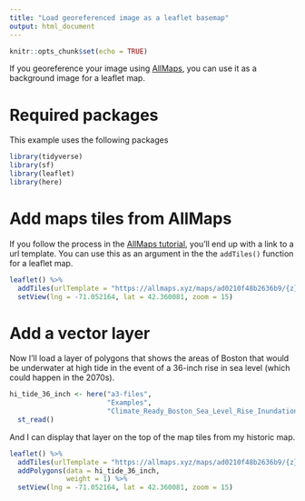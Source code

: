 ```yaml
---
title: "Load georeferenced image as a leaflet basemap"
output: html_document
---
```


```r
knitr::opts_chunk$set(echo = TRUE)
```

If you georeference your image using [AllMaps](https://harvardmapcollection.github.io/tutorials/allmaps/georeference/){target="_blank"},
you can use it as a background image for a leaflet map. 

# Required packages

This example uses the following packages

```r
library(tidyverse)
library(sf)
library(leaflet)
library(here)
```

# Add maps tiles from AllMaps

If you follow the process in the 
[AllMaps tutorial](https://harvardmapcollection.github.io/tutorials/allmaps/georeference/){target="_blank"}, 
you'll end up with a link to 
a url template. You can use this as an argument in the the `addTiles()` function
for a leaflet map.

```r
leaflet() %>%
  addTiles(urlTemplate = "https://allmaps.xyz/maps/ad0210f48b2636b9/{z}/{x}/{y}.png") %>%
  setView(lng = -71.052164, lat = 42.360081, zoom = 15) 
```

# Add a vector layer

Now I'll load a layer of polygons that shows the areas of Boston that would be underwater at high tide
in the event of a 36-inch rise in sea level (which could happen in the 2070s).

```r
hi_tide_36_inch <- here("a3-files",
                        "Examples",
                        "Climate_Ready_Boston_Sea_Level_Rise_Inundation.geojson") %>%
  st_read()
```

And I can display that layer on the top of the map tiles from my historic map.

```r
leaflet() %>%
  addTiles(urlTemplate = "https://allmaps.xyz/maps/ad0210f48b2636b9/{z}/{x}/{y}.png") %>%
  addPolygons(data = hi_tide_36_inch,
              weight = 1) %>%
  setView(lng = -71.052164, lat = 42.360081, zoom = 15) 
```




